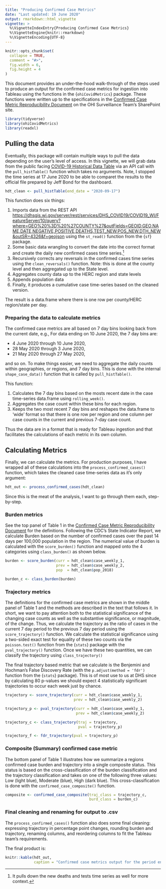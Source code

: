 ```yaml
---
title: "Producing Confirmed Case Metrics"
date: "Last updated: 19 June 2020"
output: rmarkdown::html_vignette
vignette: >
  %\VignetteIndexEntry{Producing Confirmed Case Metrics}
  %\VignetteEngine{knitr::rmarkdown}
  %\VignetteEncoding{UTF-8}
---
```


```r
knitr::opts_chunk$set(
  collapse = TRUE,
  comment = "#>",
  fig.width = 6,
  fig.height = 4
)
```

This document provides an under-the-hood walk-through of the steps used to 
produce an output for the confirmed case metrics for ingestion into Tableau
using the functions in the {`ohiCovidMetrics`} package. These functions were
written up to the specifications in the [Confirmed Case Metric Reproducibility 
Document](https://share.health.wisconsin.gov/ph/inf/drrb/Meetings/BBB%20Metrics%20Discussions/Indicator%20Development/OHI_BBB_Surveillance_ConfirmedCaseMetric_Reproducibility_20200615.docx) 
on the OHI Surveillance Team's SharePoint site.

```r
library(tidyverse)
library(ohiCovidMetrics)
library(readxl)
```

## Pulling the data

Eventually, this package will contain multiple ways to pull the data depending 
on the user's level of access. In this vignette, we will grab data from the 
public facing [COVID-19 Historical Data Table](https://data.dhsgis.wi.gov/datasets/covid-19-historical-data-table) via
an API call with the `pull_histTable()` function which takes no arguments. Note,
I stopped the time series at 17 June 2020 to be able to comparet the results to the
official file prepared by Jeff Bond for the dashboard.

```r
hdt_clean <- pull_histTable(end_date = "2020-09-17") 
```

This function does six things: 

1. Imports data from the REST API <https://dhsgis.wi.gov/server/rest/services/DHS_COVID19/COVID19_WI/FeatureServer/10/query?where=GEO%20%3D%20%27COUNTY%27&outFields=GEOID,GEO,NAME,DATE,NEGATIVE,POSITIVE,DEATHS,TEST_NEW,POS_NEW,DTH_NEW&outSR=4326&f=geojson> 
   using the `st_read()` function from the {`sf`} package.
2. Some basic data wrangling to convert the date into the correct format and
   create the daily new confirmed cases time series.[^1]
3. Recursively corrects any reversals in the confirmed cases time series using 
   the `clean_reversals()` function. Note: this is done at the county level and 
   then aggregated up to the State level.
4. Aggregates county data up to the HERC region and state levels
5. Appends population data
6. Finally, it produces a cumulative case time-series based on the cleaned version. 

[^1]: It pulls down the new deaths and tests time series as well for more context.

The result is a data.frame where there is one row per county/HERC region/state per day.

### Preparing the data to calculate metrics

The confirmed case metrics are all based on 7 day bins looking back from the 
current date, e.g., For data ending on 10 June 2020, the 7 day bins are:

- 4 June 2020 through 10 June 2020,
- 28 May 2020 through 3 June 2020,
- 21 May 2020 through 27 May 2020,

and so on. To make things easier, we need to aggregate the daily counts 
within geographies, or regions, and 7 day bins. This is done with 
the internal `shape_case_data()` function that is called by `pull_histTable()`. 

This function:

1. Calculates the 7 day bins based on the mosts recent date in the 
   case time-series data.frame using `rolling_week()`.
2. Aggregates the case count within these bins for each region.
3. Keeps the two most recent 7 day bins and reshapes the data.frame
   to 'wide' format so that there is one row per region and one column
   per case counts in the current and previous 7-day case count.
   
Thus the data are in a format that is ready for Tableau ingestion and
that facilitates the calculations of each metric in its own column.

## Calculating Metrics

Finally, we can calculate the metrics. For production purposes, I have
wrapped all of these calculations into the `process_confirmed_cases()`
function, which takes the cleaned case time-series data as it's only
argument:

```r
hdt_out <- process_confirmed_cases(hdt_clean)
```

Since this is the meat of the analysis, I want to go through them 
each, step-by-step.

### Burden metrics

See the top panel of Table 1 in the [Confirmed Case Metric Reproducibility 
Document](https://share.health.wisconsin.gov/ph/inf/drrb/Meetings/BBB%20Metrics%20Discussions/Indicator%20Development/OHI_BBB_Surveillance_ConfirmedCaseMetric_Reproducibility_20200615.docx) 
for the definitions. Following the CDC's State Indicator Report, we calculate
Burden based on the number of confirmed cases over the past 14 days per 100,000
population in the region. The numerical value of burden is calculated with the
`score_burden()` function and mapped onto the 4 categories using `class_burden()`
as shown below.

```r
burden <- score_burden(curr = hdt_clean$case_weekly_1, 
                       prev = hdt_clean$case_weekly_2,
                       pop  = hdt_clean$pop_2018)

burden_c <- class_burden(burden)
```

### Trajectory metrics

The definitions for the confirmed case metrics are shown in the middle panel
of Table 1 and the methods are described in the text that follows it. In short,
we want to pay attention both to the statistical significance of the changing 
case counts as well as the substantive significance, or magnitude, of the 
change. Thus, we calculate the trajectory as the ratio of cases in the current 
7 day period to the previous 7 day period using the `score_trajectory()` 
function. We calculate the statistical significance  using a two-sided exact 
test for equality of these two counts via the `poisson.test()` function from 
the {`stats`} package with the `pval_trajectory()` function. Once we have these
two quantities, we can classify the trajectory using `class_trajectory()`

The final trajectory based metric that we calculate is the Benjemini and Hochman's
False Discovery Rate (with the `p.adjust(method = 'fdr')` function from the {`stats`}
package). This is of most use to us at DHS since by calculating 80 p-values we should
expect 4 statistically significant trajectories to occur each week just by chance.

```r
trajectory <- score_trajectory(curr = hdt_clean$case_weekly_1, 
                               prev = hdt_clean$case_weekly_2)

trajectory_p <- pval_trajectory(curr = hdt_clean$case_weekly_1, 
                                prev = hdt_clean$case_weekly_2)

trajectory_c <- class_trajectory(traj = trajectory,
                                 pval = trajectory_p)

trajectory_f <- fdr_trajectory(pval = trajectory_p)
```

### Composite (Summary) confirmed case metric

The bottom panel of Table 1 illustrates how we summarize a regions 
confirmed case burden and trajectory into a single composite status.
This status is based on the cross-classification of the burden classification
and the trajectory classification and takes on one of the following three
values: Low (light blue), Moderate (blue), High (dark blue). This 
cross-classification is done with the `confirmed_case_composite()` function.

```r
composite <- confirmed_case_composite(traj_class = trajectory_c,
                                      burd_class = burden_c)
```

### Final cleaning and renaming for output to .csv

The `process_confirmed_cases()` function also does some final
cleaning: expressing trajectory in percentage point changes, rounding
burden and trajectory, renaming columns, and reordering columns to fit the 
Tableau team's requirements.

The final product is:


```r
knitr::kable(hdt_out, 
             caption = "Confirmed case metrics output for the period ending 17 June 2020")
```

